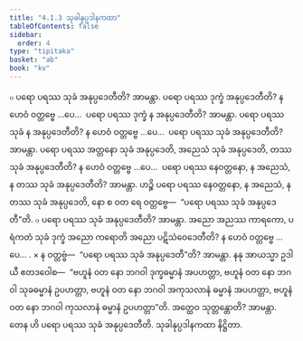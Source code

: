 ```yaml
---
title: "4.1.3 သုခါနုပ္ပဒါနကထာ"
tableOfContents: false
sidebar:
  order: 4
type: "tipitaka"
basket: "ab"
book: "kv"
---
```



<DynamicBreadcrumb />

<Division number="747" book="kv">

<Paragraph number="2371" book="kv">
๐ ပရော ပရဿ သုခံ အနုပ္ပဒေတီတိ? အာမန္တာ. ပရော ပရဿ ဒုက္ခံ အနုပ္ပဒေတီတိ? န ဟေဝံ ဝတ္တဗ္ဗေ …ပေ…  ပရော ပရဿ ဒုက္ခံ န အနုပ္ပဒေတီတိ? အာမန္တာ. ပရော ပရဿ သုခံ န အနုပ္ပဒေတီတိ? န ဟေဝံ ဝတ္တဗ္ဗေ …ပေ…  ပရော ပရဿ သုခံ အနုပ္ပဒေတီတိ? အာမန္တာ. ပရော ပရဿ အတ္တနော သုခံ အနုပ္ပဒေတိ, အညေသံ သုခံ အနုပ္ပဒေတိ, တဿ သုခံ အနုပ္ပဒေတီတိ? န ဟေဝံ ဝတ္တဗ္ဗေ …ပေ…  ပရော ပရဿ နေဝတ္တနော, န အညေသံ, န တဿ သုခံ အနုပ္ပဒေတီတိ? အာမန္တာ. ဟဉ္စိ ပရော ပရဿ နေဝတ္တနော, န အညေသံ, န တဿ သုခံ အနုပ္ပဒေတိ, နော စ ဝတ ရေ ဝတ္တဗ္ဗေ—  “ပရော ပရဿ သုခံ အနုပ္ပဒေတီ”တိ.
</Paragraph>

<Paragraph number="2372" book="kv">
๐ ပရော ပရဿ သုခံ အနုပ္ပဒေတီတိ? အာမန္တာ. အညော အညဿ ကာရကော, ပရံကတံ သုခံ ဒုက္ခံ အညော ကရောတိ အညော ပဋိသံဝေဒေတီတိ? န ဟေဝံ ဝတ္တဗ္ဗေ …ပေ… .
</Paragraph>

</Division>
<Division number="748" book="kv">

<Paragraph number="2373" book="kv">
× န ဝတ္တဗ္ဗံ—  “ပရော ပရဿ သုခံ အနုပ္ပဒေတီ”တိ? အာမန္တာ. နနု အာယသ္မာ ဥဒါယီ ဧတဒဝေါစ—  “ဗဟူနံ ဝတ နော ဘဂဝါ ဒုက္ခဓမ္မာနံ အပဟတ္တာ, ဗဟူနံ ဝတ နော ဘဂဝါ သုခဓမ္မာနံ ဥပဟတ္တာ, ဗဟူနံ ဝတ နော ဘဂဝါ အကုသလာနံ ဓမ္မာနံ အပဟတ္တာ, ဗဟူနံ ဝတ နော ဘဂဝါ ကုသလာနံ ဓမ္မာနံ ဥပဟတ္တာ”တိ. အတ္ထေဝ သုတ္တန္တောတိ? အာမန္တာ. တေန ဟိ ပရော ပရဿ သုခံ အနုပ္ပဒေတီတိ.

</Paragraph>
</Division>

<Paragraph number="2374" type="center" book="kv">
သုခါနုပ္ပဒါနကထာ နိဋ္ဌိတာ.
</Paragraph>
